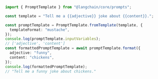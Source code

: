 ```typescript
import { PromptTemplate } from "@langchain/core/prompts";

const template = "Tell me a {{adjective}} joke about {{content}}.";

const promptTemplate = PromptTemplate.fromTemplate(template, {
  templateFormat: "mustache",
});
console.log(promptTemplate.inputVariables);
// ['adjective', 'content']
const formattedPromptTemplate = await promptTemplate.format({
  adjective: "funny",
  content: "chickens",
});
console.log(formattedPromptTemplate);
// "Tell me a funny joke about chickens."
```
